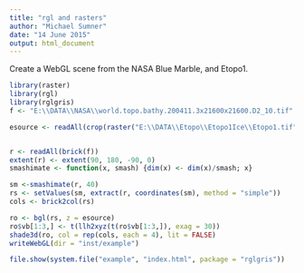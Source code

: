 ---
title: "rgl and rasters"
author: "Michael Sumner"
date: "14 June 2015"
output: html_document
---

Create a WebGL scene from the NASA Blue Marble, and Etopo1. 

```{r,eval=FALSE}

library(raster)
library(rgl)
library(rglgris)
f <- "E:\\DATA\\NASA\\world.topo.bathy.200411.3x21600x21600.D2_10.tif"

esource <- readAll(crop(raster("E:\\DATA\\Etopo\\Etopo1Ice\\Etopo1.tif"), extent(90, 180, -90, 0)))


r <- readAll(brick(f))
extent(r) <- extent(90, 180, -90, 0) 
smashimate <- function(x, smash) {dim(x) <- dim(x)/smash; x}

sm <-smashimate(r, 40)
rs <- setValues(sm, extract(r, coordinates(sm), method = "simple"))
cols <- brick2col(rs)

ro <- bgl(rs, z = esource)
ro$vb[1:3,] <- t(llh2xyz(t(ro$vb[1:3,]), exag = 30))
shade3d(ro, col = rep(cols, each = 4), lit = FALSE)
writeWebGL(dir = "inst/example")
```

```{r,eval=FALSE}
file.show(system.file("example", "index.html", package = "rglgris"))
```